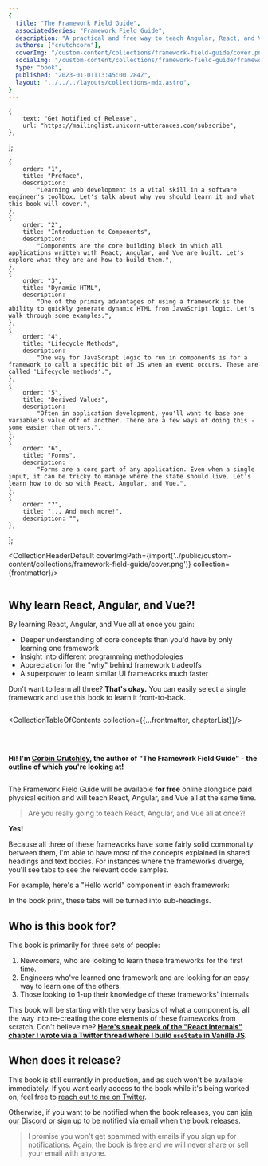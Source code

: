 ---
{
  title: "The Framework Field Guide",
  associatedSeries: "Framework Field Guide",
  description: "A practical and free way to teach Angular, React, and Vue all at once, so you can choose the right tool for the job and learn the underlying concepts in depth.",
  authors: ["crutchcorn"],
  coverImg: "/custom-content/collections/framework-field-guide/cover.png",
  socialImg: "/custom-content/collections/framework-field-guide/framework_field_guide_social.png",
  type: "book",
  published: "2023-01-01T13:45:00.284Z",
  layout: "../../../layouts/collections-mdx.astro",
}
---


	{
		text: "Get Notified of Release",
		url: "https://mailinglist.unicorn-utterances.com/subscribe",
	},
];

	{
		order: "1",
		title: "Preface",
		description:
			"Learning web development is a vital skill in a software engineer's toolbox. Let's talk about why you should learn it and what this book will cover.",
	},
	{
		order: "2",
		title: "Introduction to Components",
		description:
			"Components are the core building block in which all applications written with React, Angular, and Vue are built. Let's explore what they are and how to build them.",
	},
	{
		order: "3",
		title: "Dynamic HTML",
		description:
			"One of the primary advantages of using a framework is the ability to quickly generate dynamic HTML from JavaScript logic. Let's walk through some examples.",
	},
	{
		order: "4",
		title: "Lifecycle Methods",
		description:
			"One way for JavaScript logic to run in components is for a framework to call a specific bit of JS when an event occurs. These are called 'Lifecycle methods'.",
	},
	{
		order: "5",
		title: "Derived Values",
		description:
			"Often in application development, you'll want to base one variable's value off of another. There are a few ways of doing this - some easier than others.",
	},
	{
		order: "6",
		title: "Forms",
		description:
			"Forms are a core part of any application. Even when a single input, it can be tricky to manage where the state should live. Let's learn how to do so with React, Angular, and Vue.",
	},
	{
		order: "?",
		title: "... And much more!",
		description: "",
	},
];

<CollectionHeaderDefault coverImgPath={import('../public/custom-content/collections/framework-field-guide/cover.png')} collection={frontmatter}/>

<div style="display: flex; flex-wrap: nowrap;">
<div>

## Why learn React, Angular, **and** Vue?!

By learning React, Angular, and Vue all at once you gain:
- Deeper understanding of core concepts than you'd have by only learning one framework
- Insight into different programming methodologies
- Appreciation for the "why" behind framework tradeoffs
- A superpower to learn similar UI frameworks much faster

Don't want to learn all three? **That's okay.** You can easily select a single framework and use this book to learn it front-to-back.

</div>

<div class="hide-for-mobile hide-on-dark">
<Picture src={import('./hiker_with_bag.png')} widths={[230]} formats={['webp', 'png']} alt="" />
</div>


<div class="hide-for-mobile show-on-dark">
<Picture src={import('./hiker_with_bag_dark.png')} widths={[230]} formats={['webp', 'png']} alt="" />
</div>


</div>

<CollectionTableOfContents collection={{...frontmatter, chapterList}}/>

<div style="display: flex; align-items: center; justify-content: center; flex-wrap: wrap">
	<div style="margin: 1rem; width: 128px; flex-shrink: 0;">
		<Picture src={import('./crutchcorn.png')} widths={[128]} formats={['webp', 'png']} alt="" />
	</div>
	<p style="width: 1px; flex-grow: 1; flex-shrink: 1; min-width: 350px; font-weight: bold;">
		Hi! I'm <a href="https://crutchcorn.dev">Corbin Crutchley</a>, the author of
		"The Framework Field Guide" - the outline of which you're looking at!
	</p>
</div>

The Framework Field Guide will be available **for free** online alongside paid physical edition and will teach React, Angular, and Vue all at the same time.

> Are you really going to teach React, Angular, and Vue all at once?!

**Yes!**

Because all three of these frameworks have some fairly solid commonality between them, I'm able to have most of the concepts explained in shared headings and text bodies.
For instances where the frameworks diverge, you'll see tabs to see the relevant code samples.

For example, here's a "Hello world" component in each framework:

In the book print, these tabs will be turned into sub-headings.

## Who is this book for?

This book is primarily for three sets of people:

1. Newcomers, who are looking to learn these frameworks for the first time.
2. Engineers who've learned one framework and are looking for an easy way to learn one of the others.
3. Those looking to 1-up their knowledge of these frameworks' internals

This book will be starting with the very basics of what a component is, all the way into re-creating the core elements of
these frameworks from scratch. Don't believe me? [**Here's sneak peek of the "React Internals" chapter I wrote via a Twitter thread where I build `useState` in Vanilla JS**](https://twitter.com/crutchcorn/status/1527059744392814592).

## When does it release?

This book is still currently in production, and as such won't be available immediately. If you want early access to the book
while it's being worked on, feel free to [reach out to me on Twitter](https://twitter.com/crutchcorn/).

Otherwise, if you want to be notified when the book releases, you can [join our Discord](https://discord.com/invite/FMcvc6T)
or sign up to be notified via email when the book releases.

<MailingListInline/>

> I promise you won't get spammed with emails if you sign up for notifications. Again, the book is free and we will never share or sell your email with anyone.
